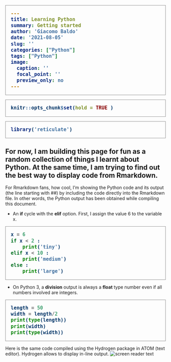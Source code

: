 ```yaml
---
title: Learning Python
summary: Getting started
author: 'Giacomo Baldo'
date: '2021-08-05'
slug: ''
categories: ["Python"]
tags: ["Python"]
image:
  caption: ''
  focal_point: ''
  preview_only: no
---
```

```r
knitr::opts_chunk$set(hold = TRUE ) 
```

<style>
pre {
  border: 1px solid #898989;
  background-color: #ffffff;
  color: #036;
  font-size: 18px;
  font-weight: bold;
  padding: 1rem;
  
}
</style>

```r
library('reticulate')
```

## For now, I am building this page for fun as a random collection of things I learnt about Python. At the same time, I am trying to find out the best way to display code from Rmarkdown.

For Rmarkdown fans, how cool, I'm showing the Python code and its output (the line starting with ##) by including the code directly into the Rmarkdown file. In other words, the Python output has been obtained while compiling this document. 
&nbsp;  

 - An **if** cycle with the **elif** option. First, I assign the value 6 to the variable x.
```python
x = 6
if x < 2 :
    print('tiny')
elif x < 10 :
    print('medium')
else :
    print('large')
```

- On Python 3, a **division** output is always a **float** type number even if all numbers involved are integers. 
```python
length = 50
width = length/2
print(type(length))
print(width)
print(type(width))
```

Here is the same code compiled using the Hydrogen package in ATOM (text editor). Hydrogen allows to display in-line output. 
![screen reader text](division.png "Output using Hydrogen on Atom.")
